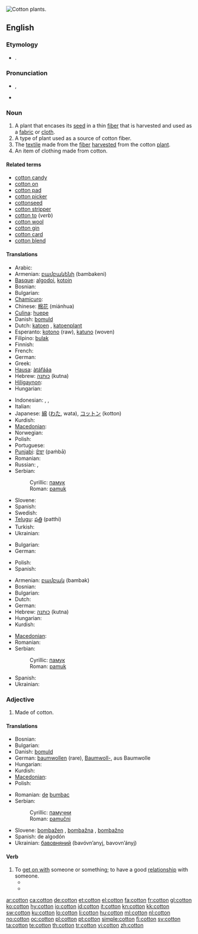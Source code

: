 [[Image:Cotton field outside Safford, Arizona.jpg|thumb|right|Cotton plants.]]
{{also|Cotton}}
==English==
{{wikipedia|cotton}}

===Etymology===
* {{etyl|ar}} {{term|قطن|sc=Arab|tr=qúţun|lang=ar}}.

===Pronunciation===
* {{a|UK}} {{IPA|/ˈkɒt.ən/}}, {{SAMPA|/"kQt.@n/}}
*: {{rhymes|ɒtən}}
* {{audio|en-us-cotton.ogg|Audio (US)}}

===Noun===
{{en-noun}}

# A plant that encases its [[seed]] in a thin [[fiber]] that is harvested and used as a [[fabric]] or [[cloth]].
# A type of plant used as a source of cotton fiber.
# The [[textile]] made from the [[fiber]] [[harvest]]ed from the cotton [[plant]].
# An item of clothing made from cotton.

====Related terms====
* [[cotton candy]]
* [[cotton on]]
* [[cotton pad]]
* [[cotton picker]]
* [[cottonseed]]
* [[cotton stripper]]
* [[cotton to]] (''verb'')
* [[cotton wool]]
* [[cotton gin]]
* [[cotton card]]
* [[cotton blend]]

====Translations====
{{trans-top|plant}}
* Arabic: {{Arab|[[قطن]]}} {{IPAchar|(quţn, qúţun)}} {{m}}
* Armenian: [[բամբակենի]] (bambakeni)
* [[Basque]]: [[algodoi]], [[kotoin]]
* Bosnian: {{t-|bs|pamuk|m}}
* Bulgarian: {{t+|bg|памук|m|tr=pamùk}}
* [[Chamicuro]]: {{tø|ccc|kijsheti}}
* Chinese: [[棉花]] (miánhua)
* [[Culina]]: [[huepe]]
* Danish: [[bomuld]]
* Dutch: [[katoen]] {{m}}, [[katoenplant]] {{m}}
* Esperanto: [[kotono]] (raw), [[katuno]] (woven)
* Filipino: [[bulak]]
* Finnish: {{t+|fi|puuvilla}}
* French: {{t+|fr|coton|m}}
* German: {{t+|de|Baumwolle|f}}
* Greek: {{t+|el|βαμβάκι|tr=bambáki}}
* [[Hausa]]: [[àtáfááa]]
* Hebrew: [[כותנה]] (kutna) {{f}}
* [[Hiligaynon]]: {{tø|hil|algodon|alt=algodón|xs=Hiligaynon}}
* Hungarian: {{t+|hu|pamut}}
{{trans-mid}}
* Indonesian: {{t+|id|kapas|xs=Indonesian}}, {{t+|id|kapuk|xs=Indonesian}}, {{t+|id|katun|xs=Indonesian}}
* Italian: {{t+|it|cotone|m}}
* Japanese: [[綿]] ([[わた]], wata), [[コットン]] (kotton)
* Kurdish: {{ku-Arab|[[لۆکه‌]]}}
* [[Macedonian]]: {{t-|mk|памук|m|tr=pámuk}}
* Norwegian: {{t+|no|bomull}}
* Polish: {{t+|pl|bawełna|f}}
* Portuguese: {{t+|pt|algodão|m}}
* [[Punjabi]]: [[ਫੰਬਾ]] (paṁbā)
* Romanian: {{t-|ro|bumbac|m}}
* Russian: {{t|ru|хлопок|m|tr=xlópok}}, {{t+|ru|вата|f|alt=ва́та|tr=váta}}
* Serbian:
*: Cyrillic: [[памук#Serbian|памук]] {{m}}
*: Roman: [[pamuk#Serbian|pamuk]] {{m}}
* Slovene: {{t+|sl|bombaž|m}}
* Spanish: {{t+|es|algodón|m}}
* Swedish: {{t+|sv|bomull}}
* [[Telugu]]: [[పత్తి]] (patthi)
* Turkish: {{t+|tr|pamuk}}
* Ukrainian: {{t+|uk|бавовник|m|tr=bavóvnyk|xs=Ukrainian}}
{{trans-bottom}}

{{trans-top|fiber}}
* Bulgarian: {{t|bg|памучен конец|sc=Cyrl}}
* German: {{t+|de|Baumwolle|f}}
{{trans-mid}}
* Polish: {{t+|pl|bawełna|f}}
* Spanish: {{t+|es|algodón|m}}
{{trans-bottom}}

{{trans-top|fabric}}
* Armenian: [[բամբակ]] (bambak)
* Bosnian: {{t-|bs|pamuk|m}}
* Bulgarian: {{t+|bg|памук|m|tr=pamùk}}
* Dutch: {{t+|nl|katoen|n}}
* German: {{t+|de|Baumwolle|f}}
* Hebrew: [[כותנה]] (kutna) {{f}}
* Hungarian: {{t+|hu|pamut}}
* Kurdish: {{ku-Arab|[[لۆکه‌]]}}
{{trans-mid}}
* [[Macedonian]]: {{t-|mk|памук|m|tr=pámuk}}
* Romanian: {{t-|ro|bumbac|n}}
* Serbian:
*: Cyrillic: [[памук#Serbian|памук]] {{m}}
*: Roman: [[pamuk#Serbian|pamuk]] {{m}}
* Spanish: {{t+|es|algodón|m}}
* Ukrainian: {{t+|uk|бавовна|f|tr=bavóvna|xs=Ukrainian}}
{{trans-bottom}}

===Adjective===
{{en-adj|-}}

# Made of cotton.

====Translations====
{{trans-top|made of cotton}}
* Bosnian: {{t-|bs|pamučni}}
* Bulgarian: {{t+|bg|памучен|tr=pamùčеn}}
* Danish: [[bomuld]]
* German: [[baumwollen]] (rare), [[Baumwoll-]], aus Baumwolle
* Hungarian: {{t+|hu|pamut}}
* Kurdish: {{ku-Arab|[[لۆکه‌]]}}
* [[Macedonian]]: {{t|mk|памучен|tr=pámučen}}
* Polish: {{t-|pl|bawełniany}}
{{trans-mid}}
* Romanian: [[de]] [[bumbac]]
* Serbian:
*: Cyrillic: [[памучни#Serbian|памучни]]
*: Roman: [[pamučni#Serbian|pamučni]]
* Slovene: [[bombažen]] {{m}}, [[bombažna]] {{f}}, [[bombažno]] {{n}}
* Spanish: de algodón {{m|f}}
* Ukrainian: [[бавовняний]] (bavóvn’anyj, bavovn’ányj) {{m}}
{{trans-bottom}}

====Verb====
{{en-verb}}

# To [[get on with]] someone or something; to have a good [[relationship]] with someone.
#* {{quote-book |year=1873 |title=[[w:All the Year Round|All the Year Round]] |url=http://books.google.com/books?id=9jMFAAAAQAAJ |page=286 |passage=I want to tell you the Dukes, both mother and son, are '''cottoning''' to her fast enough}}
#* {{quote-news |year=2009 |author=Charles Dickens |date=March 21 |author=Farhad Manjoo |title=A Conference That Starts on Time and Stays on Schedule |work=The New York Times |url=http://gadgetwise.blogs.nytimes.com/2009/03/17/a-conference-that-starts-on-time-and-stays-on-schedule/ |passage=The conference — Mr. Allen’s first gathering, and, depending on the economic outlook, maybe his last — brought together entrepreneurs, techies, writers and even some middle managers who’ve '''cottoned''' on to his ideas.}}

[[ar:cotton]]
[[ca:cotton]]
[[de:cotton]]
[[et:cotton]]
[[el:cotton]]
[[fa:cotton]]
[[fr:cotton]]
[[gl:cotton]]
[[ko:cotton]]
[[hy:cotton]]
[[io:cotton]]
[[id:cotton]]
[[it:cotton]]
[[kn:cotton]]
[[kk:cotton]]
[[sw:cotton]]
[[ku:cotton]]
[[lo:cotton]]
[[li:cotton]]
[[hu:cotton]]
[[ml:cotton]]
[[nl:cotton]]
[[no:cotton]]
[[oc:cotton]]
[[pl:cotton]]
[[pt:cotton]]
[[simple:cotton]]
[[fi:cotton]]
[[sv:cotton]]
[[ta:cotton]]
[[te:cotton]]
[[th:cotton]]
[[tr:cotton]]
[[vi:cotton]]
[[zh:cotton]]